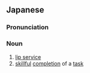 ==Japanese==
{{ja-kanjitab|き|れい|こと|k3=ごと|r=y}}

===Pronunciation===
{{ja-pron|きれいごと}}

===Noun===
{{ja-noun|きれいごと}}

# [[lip service]]
# [[skillful]] [[completion]] of a [[task]]